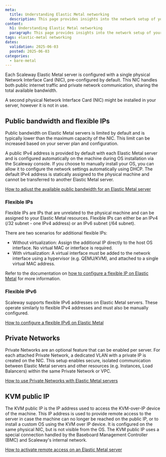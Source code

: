 ```yaml
---
meta:
  title: Understanding Elastic Metal networking
  description: This page provides insights into the network setup of your Elastic Metal server.
content:
  h1: Understanding Elastic Metal networking
  paragraph: This page provides insights into the network setup of your Elastic Metal server.
tags: elastic-metal networking
dates:
  validation: 2025-06-03
  posted: 2025-06-03
categories:
  - bare-metal
---
```


Each Scaleway Elastic Metal server is configured with a single physical Network Interface Card (NIC), pre-configured by default. This NIC handles both public internet traffic and private network communication, sharing the total available bandwidth.

<Message type="note">
    A second physical Network Interface Card (NIC) might be installed in your server, however it is not in use.
</Message>

<Lightbox src="scaleway-elastic-metal-networking-schema.webp" size="large" alt="Schema displaying a theoretical network configuration of an Elastic Metal server" />

## Public bandwidth and flexible IPs

Public bandwidth on Elastic Metal servers is limited by default and is typically lower than the maximum capacity of the NIC. This limit can be increased based on your server plan and configuration.

A public IPv4 address is provided by default with each Elastic Metal server and is configured automatically on the machine during OS installation via the Scaleway console.
If you choose to manually install your OS, you can allow it to configure the network settings automatically using DHCP.
The default IPv4 address is statically assigned to the physical machine and cannot be transferred to another Elastic Metal server.

[How to adjust the available public bandwidth for an Elastic Metal server](/elastic-metal/how-to/adjust-available-bandwidth/)

### Flexible IPs

Flexible IPs are IPs that are unrelated to the physical machine and can be assigned to your Elastic Metal resources. Flexible IPs can either be an IPv4 (/32 subnet - one IPv4 address) or an IPv6 subnet (/64 subnet).

There are two scenarios for additional flexible IPs:

* Without virtualization: Assign the additional IP directly to the host OS interface. No virtual MAC or interface is required.
* With virtualization: A virtual interface must be added to the network interface using a hypervisor (e.g. QEMU/KVM), and attached to a single virtual MAC address.

Refer to the documentation on [how to configure a flexible IP on Elastic Metal](/elastic-metal/how-to/configure-flexible-ip/) for more information.

### Flexible IPv6

Scaleway supports flexible IPv6 addresses on Elastic Metal servers. These operate similarly to flexible IPv4 addresses and must also be manually configured.

[How to configure a flexible IPv6 on Elastic Metal](/elastic-metal/how-to/configure-flexible-ipv6/)

## Private Networks

Private Networks are an optional feature that can be enabled per server. For each attached Private Network, a dedicated VLAN with a private IP is created on the NIC. This setup enables secure, isolated communication between Elastic Metal servers and other resources (e.g. Instances, Load Balancers) within the same Private Network or VPC.

[How to use Private Networks with Elastic Metal servers](/elastic-metal/how-to/use-private-networks/)

## KVM public IP

The KVM public IP is the IP address used to access the KVM-over-IP device of the machine.
This IP address is used to provide remote access to the server in case the machine can no longer be reached on the public IP, or to install a custom OS using the KVM over IP device. It is configured on the same physical NIC, but is not visible from the OS.
The KVM public IP uses a special connection handled by the Baseboard Management Controller (BMC) and Scaleway's internal network.

[How to activate remote access on an Elastic Metal server](/elastic-metal/how-to/activate-remote-access/)

